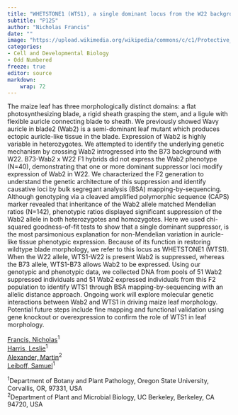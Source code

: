 ```yaml
---
title: "WHETSTONE1 (WTS1), a single dominant locus from the W22 background suppresses Wavy auricle in blade2 (Wab2)"
subtitle: "P125"
author: "Nicholas Francis"
date: ""
image: "https://upload.wikimedia.org/wikipedia/commons/c/c1/Protective_Coleoptile_Tip_in_Zea_Mays_Embryo_%2847691344541%29.jpg"
categories: 
- Cell and Developmental Biology
- Odd Numbered
freeze: true
editor: source
markdown: 
    wrap: 72
---
```


The maize leaf has three morphologically distinct domains: a flat photosynthesizing blade, a rigid sheath grasping the stem, and a ligule with flexible auricle connecting blade to sheath. We previously showed Wavy auricle in blade2 (Wab2) is a semi-dominant leaf mutant which produces ectopic auricle-like tissue in the blade. Expression of Wab2 is highly variable in heterozygotes. We attempted to identify the underlying genetic mechanism by crossing Wab2 introgressed into the B73 background with W22. B73-Wab2 x W22 F1 hybrids did not express the Wab2 phenotype (N=40), demonstrating that one or more dominant suppressor loci modify expression of Wab2 in W22. We characterized the F2 generation to understand the genetic architecture of this suppression and identify causative loci by bulk segregant analysis (BSA) mapping-by-sequencing. Although genotyping via a cleaved amplified polymorphic sequence (CAPS) marker revealed that inheritance of the Wab2 allele matched Mendelian ratios (N=142), phenotypic ratios displayed significant suppression of the Wab2 allele in both heterozygotes and homozygotes. Here we used chi-squared goodness-of-fit tests to show that a single dominant suppressor, is the most parsimonious explanation for non-Mendelian variation in auricle-like tissue phenotypic expression. Because of its function in restoring wildtype blade morphology, we refer to this locus as WHETSTONE1 (WTS1). When the W22 allele, WTS1-W22 is present Wab2 is suppressed, whereas the B73 allele, WTS1-B73 allows Wab2 to be expressed. Using our genotypic and phenotypic data, we collected DNA from pools of 51 Wab2 suppressed individuals and 51 Wab2 expressed individuals from this F2 population to identify WTS1 through BSA mapping-by-sequencing with an allelic distance approach. Ongoing work will explore molecular genetic interactions between Wab2 and WTS1 in driving maize leaf morphology. Potential future steps include fine mapping and functional validation using gene knockout or overexpression to confirm the role of WTS1 in leaf morphology.

<a href='mailto:francini@oregonstate.edu'>Francis, Nicholas</a><sup>1</sup><br><a href='mailto:harriles@oregonstate.edu'>Harris, Leslie</a><sup>1</sup><br><a href='mailto:martinalexander@berkeley.edu'>Alexander, Martin</a><sup>2</sup><br><a href='mailto:leiboffs@oregonstate.edu'>Leiboff, Samuel</a><sup>1</sup><br>

<sup>1</sup>Department of Botany and Plant Pathology, Oregon State University, Corvallis, OR, 97331, USA<br><sup>2</sup>Department of Plant and Microbial Biology, UC Berkeley, Berkeley, CA 94720, USA<br>